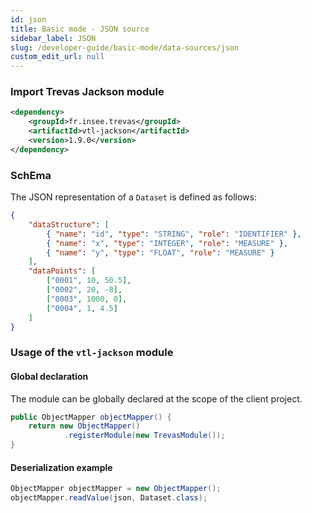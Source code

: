 ```yaml
---
id: json
title: Basic mode - JSON source
sidebar_label: JSON
slug: /developer-guide/basic-mode/data-sources/json
custom_edit_url: null
---
```


### Import Trevas Jackson module

```xml
<dependency>
    <groupId>fr.insee.trevas</groupId>
    <artifactId>vtl-jackson</artifactId>
    <version>1.9.0</version>
</dependency>
```

### SchEma

The JSON representation of a `Dataset` is defined as follows:

```json
{
	"dataStructure": [
		{ "name": "id", "type": "STRING", "role": "IDENTIFIER" },
		{ "name": "x", "type": "INTEGER", "role": "MEASURE" },
		{ "name": "y", "type": "FLOAT", "role": "MEASURE" }
	],
	"dataPoints": [
		["0001", 10, 50.5],
		["0002", 20, -8],
		["0003", 1000, 0],
		["0004", 1, 4.5]
	]
}
```

### Usage of the `vtl-jackson` module

#### Global declaration

The module can be globally declared at the scope of the client project.

```java
public ObjectMapper objectMapper() {
    return new ObjectMapper()
            .registerModule(new TrevasModule());
}
```

#### Deserialization example

```java
ObjectMapper objectMapper = new ObjectMapper();
objectMapper.readValue(json, Dataset.class);
```

